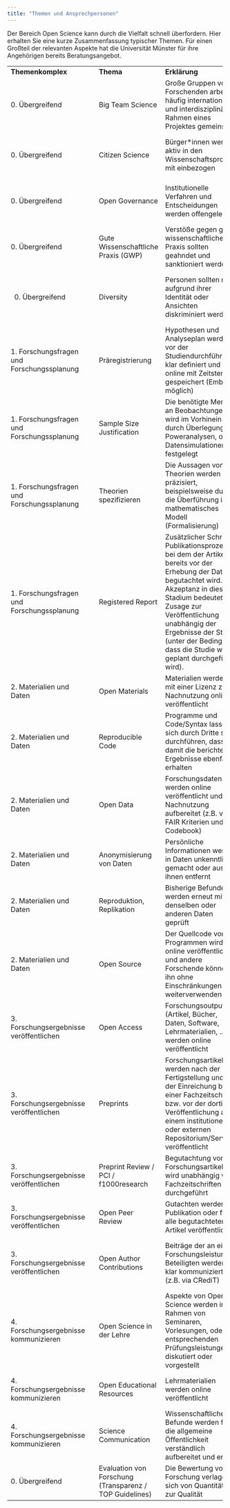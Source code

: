 ```yaml
---
title: "Themen und Ansprechpersonen"
---
```


Der Bereich Open Science kann durch die Vielfalt schnell überfordern. Hier erhalten Sie eine kurze Zusammenfassung typischer Themen. Für einen Großteil der relevanten Aspekte hat die Universität Münster für ihre Angehörigen bereits Beratungsangebot.

+---------------------------------------------+--------+---------------------------------------------------------+--------------------------------------------------------------------------------------------------------------------------------------------------------------------------------------------------------------------------------------------------------------------------------------------------------+----------------------------------------------------------------------------------------------------------------------------------------+----------------------------------------------------------+--------------------------------------------------------------------------+
| **Themenkomplex**                           |        | **Thema**                                               | **Erklärung**                                                                                                                                                                                                                                                                                          | **Zu lösendes Problem**                                                                                                                | **Ansprechperson**                                       | **Website**                                                              |
+---------------------------------------------+--------+---------------------------------------------------------+--------------------------------------------------------------------------------------------------------------------------------------------------------------------------------------------------------------------------------------------------------------------------------------------------------+----------------------------------------------------------------------------------------------------------------------------------------+----------------------------------------------------------+--------------------------------------------------------------------------+
| 0\. Übergreifend                            |        | Big Team Science                                        | Große Gruppen von Forschenden arbeiten häufig international und interdisziplinär im Rahmen eines Projektes gemeinsam                                                                                                                                                                                   | Fördert Austausch und Zusammenarbeit, Erlaubt Untersuchung von Fragestellungen, die enorme Ressourcen benötigen                        | MüCOS                                                    | <https://www.uni-muenster.de/MueCOS/index.html>                          |
+---------------------------------------------+--------+---------------------------------------------------------+--------------------------------------------------------------------------------------------------------------------------------------------------------------------------------------------------------------------------------------------------------------------------------------------------------+----------------------------------------------------------------------------------------------------------------------------------------+----------------------------------------------------------+--------------------------------------------------------------------------+
| 0\. Übergreifend                            |        | Citizen Science                                         | Bürger\*innen werden aktiv in den Wissenschaftsprozess mit einbezogen                                                                                                                                                                                                                                  | Fördert Transfer, erhöht Vertrauen in Wissenschaft, bietet neue Perspektiven auf Forschungsgegenstand                                  | Arbeitsstelle Forschungstransfer                         | <https://www.uni-muenster.de/AFO/citizen_science/index.shtml>            |
+---------------------------------------------+--------+---------------------------------------------------------+--------------------------------------------------------------------------------------------------------------------------------------------------------------------------------------------------------------------------------------------------------------------------------------------------------+----------------------------------------------------------------------------------------------------------------------------------------+----------------------------------------------------------+--------------------------------------------------------------------------+
| 0\. Übergreifend                            |        | Open Governance                                         | Institutionelle Verfahren und Entscheidungen werden offengelegt                                                                                                                                                                                                                                        | Erhöht evtl. Vertrauen in und Akzeptanz von Führungsentscheidungen, verbessert evtl. Entscheidungsqualität                             | ---                                                      | ---                                                                      |
+---------------------------------------------+--------+---------------------------------------------------------+--------------------------------------------------------------------------------------------------------------------------------------------------------------------------------------------------------------------------------------------------------------------------------------------------------+----------------------------------------------------------------------------------------------------------------------------------------+----------------------------------------------------------+--------------------------------------------------------------------------+
| 0\. Übergreifend                            |        | Gute Wissenschaftliche Praxis (GWP)                     | Verstöße gegen gute wissenschaftliche Praxis sollten geahndet und sanktioniert werden                                                                                                                                                                                                                  | Die Häufigkeit von Betrug und Machtmissbrauch in der Wissenschaft ist ungewiss                                                         | Vertrauensperson oder Untersuchungskommission des Senats | <https://www.uni-muenster.de/Senat/kodex.html>                           |
+---------------------------------------------+--------+---------------------------------------------------------+--------------------------------------------------------------------------------------------------------------------------------------------------------------------------------------------------------------------------------------------------------------------------------------------------------+----------------------------------------------------------------------------------------------------------------------------------------+----------------------------------------------------------+--------------------------------------------------------------------------+
| 0.  Übergreifend                            |        | Diversity                                               | Personen sollten nicht aufgrund ihrer Identität oder Ansichten diskriminiert werden                                                                                                                                                                                                                    | Personengruppen werden in der Wissenschaft systematisch benachteiligt und Strukturen begünstigen Machtmissbrauch.                      | Koordination Diversity                                   | <https://www.uni-muenster.de/profil/diversity/consulting.html>           |
+---------------------------------------------+--------+---------------------------------------------------------+--------------------------------------------------------------------------------------------------------------------------------------------------------------------------------------------------------------------------------------------------------------------------------------------------------+----------------------------------------------------------------------------------------------------------------------------------------+----------------------------------------------------------+--------------------------------------------------------------------------+
| 1\. Forschungsfragen und Forschungssplanung |        | Präregistrierung                                        | Hypothesen und Analyseplan werden vor der Studiendurchführung klar definiert und online mit Zeitstempel gespeichert (Embargo möglich)                                                                                                                                                                  | Verhindert das Ausnutzen von Flexibilitäten in der Datenanalyse und erhöht Vertrauenswürdigkeit von Ergebnissen                        | MüCOS                                                    | <https://www.uni-muenster.de/MueCOS/index.html>                          |
+---------------------------------------------+--------+---------------------------------------------------------+--------------------------------------------------------------------------------------------------------------------------------------------------------------------------------------------------------------------------------------------------------------------------------------------------------+----------------------------------------------------------------------------------------------------------------------------------------+----------------------------------------------------------+--------------------------------------------------------------------------+
| 1\. Forschungsfragen und Forschungssplanung |        | Sample Size Justification                               | Die benötigte Menge an Beobachtungen wird im Vorhinein durch Überlegungen, Poweranalysen, oder Datensimulationen festgelegt                                                                                                                                                                            | Erhöht Effizienz von Forschung und Präzision von Aussagen                                                                              | Angebote des jeweiligen Faches                           | ---                                                                      |
+---------------------------------------------+--------+---------------------------------------------------------+--------------------------------------------------------------------------------------------------------------------------------------------------------------------------------------------------------------------------------------------------------------------------------------------------------+----------------------------------------------------------------------------------------------------------------------------------------+----------------------------------------------------------+--------------------------------------------------------------------------+
| 1\. Forschungsfragen und Forschungssplanung |        | Theorien spezifizieren                                  | Die Aussagen von Theorien werden präzisiert, beispielsweise durch die Überführung in ein mathematisches Modell (Formalisierung)                                                                                                                                                                        | Vereinfacht Prüfung und Widerlegung wissenschaftlicher Theorien                                                                        | Angebote des jeweiligen Faches                           | ---                                                                      |
+---------------------------------------------+--------+---------------------------------------------------------+--------------------------------------------------------------------------------------------------------------------------------------------------------------------------------------------------------------------------------------------------------------------------------------------------------+----------------------------------------------------------------------------------------------------------------------------------------+----------------------------------------------------------+--------------------------------------------------------------------------+
| 1\. Forschungsfragen und Forschungssplanung |        | Registered Report                                       | Zusätzlicher Schritt im Publikationsprozess, bei dem der Artikel bereits vor der Erhebung der Daten begutachtet wird. Akzeptanz in diesem Stadium bedeutet eine Zusage zur Veröffentlichung unabhängig der Ergebnisse der Studie (unter der Bedingung, dass die Studie wie geplant durchgeführt wird). | Verhindert, dass Studien mit unerwarteten oder unklaren Ergebnissen in der Schublade landen und beugt dem Publikationsbias vor         | MüCOS                                                    | <https://www.uni-muenster.de/MueCOS/index.html>                          |
+---------------------------------------------+--------+---------------------------------------------------------+--------------------------------------------------------------------------------------------------------------------------------------------------------------------------------------------------------------------------------------------------------------------------------------------------------+----------------------------------------------------------------------------------------------------------------------------------------+----------------------------------------------------------+--------------------------------------------------------------------------+
| 2\. Materialien und Daten                   |        | Open Materials                                          | Materialien werden mit einer Lizenz zur Nachnutzung online veröffentlicht                                                                                                                                                                                                                              | Erleichtert das Nachvollziehen der Forschung sowie Replikationsversuche                                                                | MüCOS                                                    | <https://www.uni-muenster.de/MueCOS/index.html>                          |
+---------------------------------------------+--------+---------------------------------------------------------+--------------------------------------------------------------------------------------------------------------------------------------------------------------------------------------------------------------------------------------------------------------------------------------------------------+----------------------------------------------------------------------------------------------------------------------------------------+----------------------------------------------------------+--------------------------------------------------------------------------+
| 2\. Materialien und Daten                   |        | Reproducible Code                                       | Programme und Code/Syntax lassen sich durch Dritte so durchführen, dass sie damit die berichteten Ergebnisse ebenfalls erhalten                                                                                                                                                                        | Verringert Anteil an Rechen- und Übertragungsfehlern                                                                                   | MüCOS                                                    | <https://www.uni-muenster.de/MueCOS/index.html>                          |
+---------------------------------------------+--------+---------------------------------------------------------+--------------------------------------------------------------------------------------------------------------------------------------------------------------------------------------------------------------------------------------------------------------------------------------------------------+----------------------------------------------------------------------------------------------------------------------------------------+----------------------------------------------------------+--------------------------------------------------------------------------+
| 2\. Materialien und Daten                   |        | Open Data                                               | Forschungsdaten werden online veröffentlicht und zur Nachnutzung aufbereitet (z.B. via FAIR Kriterien und mit Codebook)                                                                                                                                                                                | Spart Kosten (z.B. weil Daten nicht erneut erhoben werden msüsen), erleichtert kumulative Forschung                                    | Service Center for Data Management                       | <https://www.uni-muenster.de/Forschungsdaten/>                           |
+---------------------------------------------+--------+---------------------------------------------------------+--------------------------------------------------------------------------------------------------------------------------------------------------------------------------------------------------------------------------------------------------------------------------------------------------------+----------------------------------------------------------------------------------------------------------------------------------------+----------------------------------------------------------+--------------------------------------------------------------------------+
| 2\. Materialien und Daten                   |        | Anonymisierung von Daten                                | Persönliche Informationen werden in Daten unkenntlich gemacht oder aus ihnen entfernt                                                                                                                                                                                                                  | Einhaltung von ethischen und rechtlichen Anforderungen                                                                                 | Angebote des jeweiligen Faches                           | ---                                                                      |
+---------------------------------------------+--------+---------------------------------------------------------+--------------------------------------------------------------------------------------------------------------------------------------------------------------------------------------------------------------------------------------------------------------------------------------------------------+----------------------------------------------------------------------------------------------------------------------------------------+----------------------------------------------------------+--------------------------------------------------------------------------+
| 2\. Materialien und Daten                   |        | Reproduktion, Replikation                               | Bisherige Befunde werden erneut mit denselben oder anderen Daten geprüft                                                                                                                                                                                                                               | Test der Robustheit und Vertrauenswürdigkeit wissenschaftlicher Befunde                                                                | MüCOS                                                    | <https://www.uni-muenster.de/MueCOS/index.html>                          |
+---------------------------------------------+--------+---------------------------------------------------------+--------------------------------------------------------------------------------------------------------------------------------------------------------------------------------------------------------------------------------------------------------------------------------------------------------+----------------------------------------------------------------------------------------------------------------------------------------+----------------------------------------------------------+--------------------------------------------------------------------------+
| 2\. Materialien und Daten                   |        | Open Source                                             | Der Quellcode von Programmen wird online veröffentlicht und andere Forschende können ihn ohne Einschränkungen weiterverwenden                                                                                                                                                                          | Ermöglicht Qualitätskontrolle, verhindert vendor-lock-in                                                                               | Angebote des jeweiligen Faches                           | ---                                                                      |
+---------------------------------------------+--------+---------------------------------------------------------+--------------------------------------------------------------------------------------------------------------------------------------------------------------------------------------------------------------------------------------------------------------------------------------------------------+----------------------------------------------------------------------------------------------------------------------------------------+----------------------------------------------------------+--------------------------------------------------------------------------+
| 3\. Forschungsergebnisse veröffentlichen    |        | Open Access                                             | Forschungsoutput (Artikel, Bücher, Daten, Software, Lehrmaterialien, ...) werden online veröffentlicht                                                                                                                                                                                                 | Erleichtert Zugänglichkeit und ermöglicht Qualitätskontrolle                                                                           | Publizieren an der Universität Münster                   | <https://www.uni-muenster.de/Publizieren/open-access/>                   |
+---------------------------------------------+--------+---------------------------------------------------------+--------------------------------------------------------------------------------------------------------------------------------------------------------------------------------------------------------------------------------------------------------------------------------------------------------+----------------------------------------------------------------------------------------------------------------------------------------+----------------------------------------------------------+--------------------------------------------------------------------------+
| 3\. Forschungsergebnisse veröffentlichen    |        | Preprints                                               | Forschungsartikel werden nach der Fertigstellung und vor der Einreichung bei einer Fachzeitschrift bzw. vor der dortigen Veröffentlichung auf einem institutionellen oder externen Repositorium/Server veröffentlicht                                                                                  | Beschleunigt Forschung, erleichtert Zugänglichkeit, erhöht evtl. Zitationen                                                            | Publizieren an der Universität Münster                   | <https://www.uni-muenster.de/Publizieren/open-access/>                   |
+---------------------------------------------+--------+---------------------------------------------------------+--------------------------------------------------------------------------------------------------------------------------------------------------------------------------------------------------------------------------------------------------------------------------------------------------------+----------------------------------------------------------------------------------------------------------------------------------------+----------------------------------------------------------+--------------------------------------------------------------------------+
| 3\. Forschungsergebnisse veröffentlichen    |        | Preprint Review / PCI / f1000research                   | Begutachtung von Forschungsartikeln wird unabhängig von Fachzeitschriften durchgeführt                                                                                                                                                                                                                 | Verbessert Qualitätskontrolle, löst Vendor-Lock-In von Forschenden bei kommerziellen Verlagen                                          | MüCOS                                                    | <https://www.uni-muenster.de/MueCOS/index.html>                          |
+---------------------------------------------+--------+---------------------------------------------------------+--------------------------------------------------------------------------------------------------------------------------------------------------------------------------------------------------------------------------------------------------------------------------------------------------------+----------------------------------------------------------------------------------------------------------------------------------------+----------------------------------------------------------+--------------------------------------------------------------------------+
| 3\. Forschungsergebnisse veröffentlichen    |        | Open Peer Review                                        | Gutachten werden bei Publikation oder für alle begutachteten Artikel veröffentlicht                                                                                                                                                                                                                    | Nachweis für tatsächlich stattfindende Qualitätskontrolle                                                                              | MüCOS                                                    | <https://www.uni-muenster.de/MueCOS/index.html>                          |
+---------------------------------------------+--------+---------------------------------------------------------+--------------------------------------------------------------------------------------------------------------------------------------------------------------------------------------------------------------------------------------------------------------------------------------------------------+----------------------------------------------------------------------------------------------------------------------------------------+----------------------------------------------------------+--------------------------------------------------------------------------+
| 3\. Forschungsergebnisse veröffentlichen    |        | Open Author Contributions                               | Beiträge der an einer Forschungsleistung Beteiligten werden klar kommuniziert (z.B. via CRediT)                                                                                                                                                                                                        | Klärt Verantwortlichkeiten, erleichtert Zuordnung von Leistungen (z.B. für Forschungsevaluation), verhindert Ehrenautor\*innenschaften | MüCOS                                                    | <https://www.uni-muenster.de/MueCOS/index.html>                          |
+---------------------------------------------+--------+---------------------------------------------------------+--------------------------------------------------------------------------------------------------------------------------------------------------------------------------------------------------------------------------------------------------------------------------------------------------------+----------------------------------------------------------------------------------------------------------------------------------------+----------------------------------------------------------+--------------------------------------------------------------------------+
| 4\. Forschungsergebnisse kommunizieren      |        | Open Science in der Lehre                               | Aspekte von Open Science werden im Rahmen von Seminaren, Vorlesungen, oder entsprechenden Prüfungsleistungen diskutiert oder vorgestellt                                                                                                                                                               | Bereitet Lernende auf steigende Anforderungen im Wissenschaftsbetrieb vor                                                              | MüCOS                                                    | <https://www.uni-muenster.de/MueCOS/index.html>                          |
+---------------------------------------------+--------+---------------------------------------------------------+--------------------------------------------------------------------------------------------------------------------------------------------------------------------------------------------------------------------------------------------------------------------------------------------------------+----------------------------------------------------------------------------------------------------------------------------------------+----------------------------------------------------------+--------------------------------------------------------------------------+
| 4\. Forschungsergebnisse kommunizieren      |        | Open Educational Resources                              | Lehrmaterialien werden online veröffentlicht                                                                                                                                                                                                                                                           | Verringert Diskriminierung, verbessert evtl. Lernresultate                                                                             | MüCOS                                                    | <https://www.uni-muenster.de/MueCOS/index.html>                          |
+---------------------------------------------+--------+---------------------------------------------------------+--------------------------------------------------------------------------------------------------------------------------------------------------------------------------------------------------------------------------------------------------------------------------------------------------------+----------------------------------------------------------------------------------------------------------------------------------------+----------------------------------------------------------+--------------------------------------------------------------------------+
| 4\. Forschungsergebnisse kommunizieren      |        | Science Communication                                   | Wissenschaftliche Befunde werden für die allgemeine Öffentlichkeit verständlich aufbereitet und erklärt                                                                                                                                                                                                | Erhöht Nachvollziehbarkeit von Wissenschaft und evtl. Vertrauen in Wissenschaft                                                        | Zentrum für Wissenschaftskommunikation                   | <https://www.uni-muenster.de/Religion-und-Politik/presse/personen.shtml> |
+---------------------------------------------+--------+---------------------------------------------------------+--------------------------------------------------------------------------------------------------------------------------------------------------------------------------------------------------------------------------------------------------------------------------------------------------------+----------------------------------------------------------------------------------------------------------------------------------------+----------------------------------------------------------+--------------------------------------------------------------------------+
| 0\. Übergreifend                            |        | Evaluation von Forschung (Transparenz / TOP Guidelines) | Die Bewertung von Forschung verlagert sich von Quantität hin zur Qualität                                                                                                                                                                                                                              | Erhöht langfristig Qualität von Wissenschaft, bietet Alternative zu Zitationsmetriken                                                  | MüCOS                                                    | <https://www.uni-muenster.de/MueCOS/index.html>                          |
+---------------------------------------------+--------+---------------------------------------------------------+--------------------------------------------------------------------------------------------------------------------------------------------------------------------------------------------------------------------------------------------------------------------------------------------------------+----------------------------------------------------------------------------------------------------------------------------------------+----------------------------------------------------------+--------------------------------------------------------------------------+

